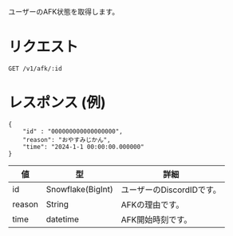 ユーザーのAFK状態を取得します。

# リクエスト
```
GET /v1/afk/:id
```

# レスポンス (例)
```
{
    "id" : "000000000000000000",
    "reason": "おやすみじかん",
    "time": "2024-1-1 00:00:00.000000"
}
```

| 値 | 型 | 詳細 |
| ---- | ---- | ---- |
| id | Snowflake(BigInt) | ユーザーのDiscordIDです。 |
| reason | String | AFKの理由です。 |
| time | datetime | AFK開始時刻です。 |